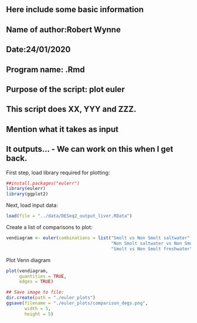 
## Here include some basic information
## Name of author:Robert Wynne
## Date:24/01/2020
## Program name: .Rmd
## Purpose of the script: plot euler
## This script does XX, YYY and ZZZ.
##
## Mention what it takes as input
##
## It outputs... - We can work on this when I get back.

First step, load library required for plotting:

```r
##install.packages("eulerr")
library(eulerr)
library(ggplot2)
```

Next, load input data:

```r
load(file = "../data/DESeq2_output_liver.RData")
```

Create a list of comparisons to plot:

```r
vendiagram <- euler(combinations = list("Smolt vs Non Smolt saltwater" = smolt_vs_non_smolts_salt_lrt_wald,
                                        "Non Smolt saltwater vs Non Smolt freshwater" = smolt_vs_non_smolts_fresh_lrt_wald,
                                        "Smolt vs Non Smolt freshwater" = non_smolt_salt_vs_non_smolts_fresh_lrt_wald))
```

Plot Venn diagram

```r
plot(vendiagram,
     quantities = TRUE,
     edges = TRUE)

## Save image to file:
dir.create(path = "./euler_plots")
ggsave(filename = "./euler_plots/comparison_degs.png",
       width = 5,
       height = 5)
```

